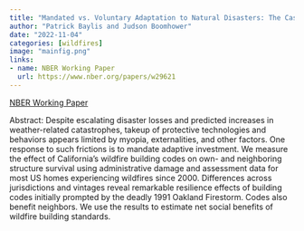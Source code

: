 ```yaml
---
title: "Mandated vs. Voluntary Adaptation to Natural Disasters: The Case of U.S. Wildfires"
author: "Patrick Baylis and Judson Boomhower"
date: "2022-11-04"
categories: [wildfires]
image: "mainfig.png"
links:
- name: NBER Working Paper
  url: https://www.nber.org/papers/w29621
---
```


<!-- Link doesn't work yet.-->

[NBER Working Paper](https://www.nber.org/papers/w29621)

Abstract: Despite escalating disaster losses and predicted increases in weather-related catastrophes, takeup of protective technologies and behaviors appears limited by myopia, externalities, and other factors. One response to such frictions is to mandate adaptive investment. We measure the effect of California's wildfire building codes on own- and neighboring structure survival using administrative damage and assessment data for most US homes experiencing wildfires since 2000. Differences across jurisdictions and vintages reveal remarkable resilience effects of building codes initially prompted by the deadly 1991 Oakland Firestorm. Codes also benefit neighbors. We use the results to estimate net social benefits of wildfire building standards.